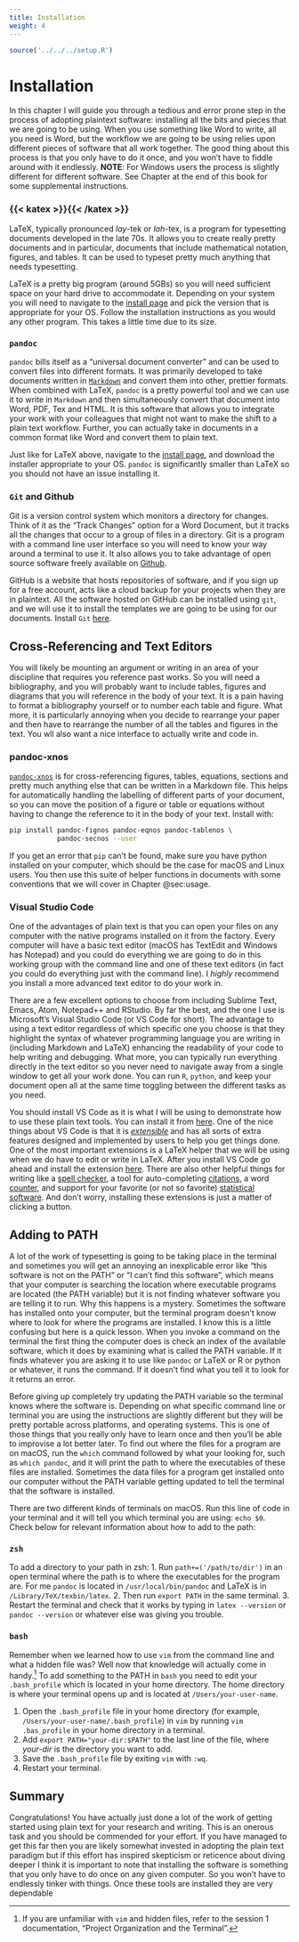 ```yaml
---
title: Installation
weight: 4
---
```


```r
source('../../../setup.R')
```

# Installation {#sec:install}

In this chapter I will guide you through a tedious and error prone step in the process of adopting plaintext software: installing all the bits and pieces that we are going to be using. When you use something like Word to write, all you need is Word, but the workflow we are going to be using relies upon different pieces of software that all work together. The good thing about this process is that you only have to do it once, and you won't have to fiddle around with it endlessly. **NOTE**: For Windows users the process is slightly different for different software. See Chapter \ref{windows-supplement} at the end of this book for some supplemental instructions.

### {{< katex >}}\LaTeX{{< /katex >}}

LaTeX, typically pronounced *lay*-tek or *lah*-tex, is a program for typesetting documents developed in the late 70s. It allows you to create really pretty documents and in particular, documents that include mathematical notation, figures, and tables. It can be used to typeset pretty much anything that needs typesetting.

LaTeX is a pretty big program (around 5GBs) so you will need sufficient space on your hard drive to accommodate it. Depending on your system you will need to navigate to the [install page](https://www.latex-project.org/get/#tex-distributions) and pick the version that is appropriate for your OS. Follow the installation instructions as you would any other program. This takes a little time due to its size.

### `pandoc`

`pandoc` bills itself as a "universal document converter" and can be used to convert files into different formats. It was primarily developed to take documents written in [`Markdown`](https://en.wikipedia.org/wiki/Markdown) and convert them into other, prettier formats. When combined with LaTeX, `pandoc` is a pretty powerful tool and we can use it to write in `Markdown` and then simultaneously convert that document into Word, PDF, Tex and HTML. It is this software that allows you to integrate your work with your colleagues that might not want to make the shift to a plain text workflow. Further, you can actually take in documents in a common format like Word and convert them to plain text.

Just like for LaTeX above, navigate to the [install page](https://pandoc.org/installing.html), and download the installer appropriate to your OS. `pandoc` is significantly smaller than LaTeX so you should not have an issue installing it.

### `Git` and Github

Git is a version control system which monitors a directory for changes. Think of it as the "Track Changes" option for a Word Document, but it tracks all the changes that occur to a group of files in a directory. Git is a program with a command line user interface so you will need to know your way around a terminal to use it. It also allows you to take advantage of open source software freely available on [Github](https://github.com/).

GitHub is a website that hosts repositories of software, and if you sign up for a free account, acts like a cloud backup for your projects when they are in plaintext. All the software hosted on GitHub can be installed using `git`, and we will use it to install the templates we are going to be using for our documents. Install `Git` [here](https://git-scm.com/book/en/v2/Getting-Started-Installing-Git).

## Cross-Referencing and Text Editors

You will likely be mounting an argument or writing in an area of your discipline that requires you reference past works. So you will need a bibliography, and you will probably want to include tables, figures and diagrams that you will reference in the body of your text. It is a pain having to format a bibliography yourself or to number each table and figure. What more, it is particularly annoying when you decide to rearrange your paper and then have to rearrange the number of all the tables and figures in the text. You wll also want a nice interface to actually write and code in.

### pandoc-xnos

[`pandoc-xnos`](https://github.com/tomduck/pandoc-fignos) is for cross-referencing figures, tables, equations, sections and pretty much anything else that can be written in a Markdown file. This helps for automatically handling the labelling of different parts of your document, so you can move the position of a figure or table or equations without having to change the reference to it in the body of your text. Install with:

```sh
pip install pandoc-fignos pandoc-eqnos pandoc-tablenos \
            pandoc-secnos --user
```

If you get an error that `pip` can't be found, make sure you have python installed on your computer, which should be the case for macOS and Linux users. You then use this suite of helper functions in documents with some conventions that we will cover in Chapter @sec:usage.

### Visual Studio Code

One of the advantages of plain text is that you can open your files on any computer with the native programs installed on it from the factory. Every computer will have a basic text editor (macOS has TextEdit and Windows has Notepad) and you could do everything we are going to do in this working group with the command line and one of these text editors (in fact you could do everything just with the command line). I *highly* recommend you install a more advanced text editor to do your work in.

There are a few excellent options to choose from including Sublime Text, Emacs, Atom, Notepad++ and RStudio. By far the best, and the one I use is Microsoft's Visual Studio Code (or VS Code for short). The advantage to using a text editor regardless of which specific one you choose is that they highlight the syntax of whatever programming language you are writing in (including Markdown and LaTeX) enhancing the readability of your code to help writing and debugging. What more, you can typically run everything directly in the text editor so you never need to navigate away from a single window to get all your work done. You can run `R`, `python`, and keep your \LaTeX document open all at the same time toggling between the different tasks as you need.

You should install VS Code as it is what I will be using to demonstrate how to use these plain text tools. You can install it from [here](https://code.visualstudio.com/download). One of the nice things about VS Code is that it is [*extensible*](https://en.wikipedia.org/wiki/Extensibility) and has all sorts of extra features designed and implemented by users to help you get things done. One of the most important extensions is a LaTeX helper that we will be using when we do have to edit or write in LaTeX. After you install VS Code go ahead and install the extension [here](https://marketplace.visualstudio.com/items?itemName=James-Yu.latex-workshop). There are also other helpful things for writing like a [spell checker](https://marketplace.visualstudio.com/items?itemName=streetsidesoftware.code-spell-checker), a tool for auto-completing [citations](https://marketplace.visualstudio.com/items?itemName=notZaki.pandocciter), a word [counter](https://marketplace.visualstudio.com/items?itemName=ms-vscode.wordcount), and support for your favorite (or not so favorite) [statistical software](https://marketplace.visualstudio.com/items?itemName=REditorSupport.r). And don't worry, installing these extensions is just a matter of clicking a button.

## Adding to PATH {#sec:macos_path}

A lot of the work of typesetting is going to be taking place in the terminal and sometimes you will get an annoying an inexplicable error like "this software is not on the PATH" or "I can't find this software", which means that your computer is searching the location where executable programs are located (the PATH variable) but it is not finding whatever software you are telling it to run. Why this happens is a mystery. Sometimes the software has installed onto your computer, but the terminal program doesn't know where to look for where the programs are installed. I know this is a little confusing but here is a quick lesson. When you invoke a command on the terminal the first thing the computer does is check an index of the available software, which it does by examining what is called the PATH variable. If it finds whatever you are asking it to use like `pandoc` or LaTeX or R or python or whatever, it runs the command. If it doesn't find what you tell it to look for it returns an error.

Before giving up completely try updating the PATH variable so the terminal knows where the software is. Depending on what specific command line or terminal you are using the instructions are slightly different but they will be pretty portable across platforms, and operating systems. This is one of those things that you really only have to learn once and then you'll be able to improvise a lot better later. To find out where the files for a program are on macOS, run the `which` command followed by what your looking for, such as `which pandoc`, and it will print the path to where the executables of these files are installed. Sometimes the data files for a program get installed onto our computer without the PATH variable getting updated to tell the terminal that the software is installed.

There are two different kinds of terminals on macOS. Run this line of code in your terminal and it will tell you which terminal you are using: `echo $0`. Check below for relevant information about how to add to the path:

### `zsh`

 To add a directory to your path in zsh:
1. Run `path+=('/path/to/dir')` in an open terminal where the path is to where the executables for the program are. For me `pandoc` is located in `/usr/local/bin/pandoc` and LaTeX is in `/Library/TeX/texbin/latex`.
2. Then run `export PATH` in the same terminal.
3. Restart the terminal and check that it works by typing in `latex --version` or `pandoc --version` or whatever else was giving you trouble.

### `bash`

Remember when we learned how to use `vim` from the command line and what a hidden file was? Well now that knowledge will actually come in handy.^[If you are unfamiliar with `vim` and hidden files, refer to the session 1 documentation, "Project Organization and the Terminal".] To add something to the PATH in `bash` you need to edit your `.bash_profile` which is located in your home directory. The home directory is where your terminal opens up and is located at `/Users/your-user-name`.

1. Open the `.bash_profile` file in your home directory (for example,
   `/Users/your-user-name/.bash_profile`) in `vim` by running `vim .bas_profile` in your home directory in a terminal.
2. Add `export PATH="your-dir:$PATH"` to the last line of the file, where
   *your-dir* is the directory you want to add.
3. Save the `.bash_profile` file by exiting `vim` with `:wq`.
4. Restart your terminal.

## Summary

Congratulations! You have actually just done a lot of the work of getting started using plain text for your research and writing. This is an onerous task and you should be commended for your effort. If you have managed to get this far then you are likely somewhat invested in adopting the plain text paradigm but if this effort has inspired skepticism or reticence about diving deeper I think it is important to note that installing the software is something that you only have to do once on any given computer. So you won't have to endlessly tinker with things. Once these tools are installed they are very dependable